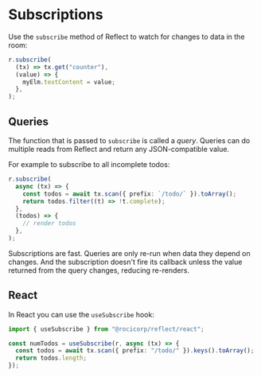
# Subscriptions

Use the `subscribe` method of Reflect to watch for changes to data in the room:

```ts
r.subscribe(
  (tx) => tx.get("counter"),
  (value) => {
    myElm.textContent = value;
  },
);
```

## Queries

The function that is passed to `subscribe` is called a _query_. Queries can do multiple reads from Reflect and return any JSON-compatible value.

For example to subscribe to all incomplete todos:

```ts
r.subscribe(
  async (tx) => {
    const todos = await tx.scan({ prefix: `/todo/` }).toArray();
    return todos.filter((t) => !t.complete);
  },
  (todos) => {
    // render todos
  },
);
```

<Callout type="info">
  Subscriptions are fast. Queries are only re-run when data they depend on
  changes. And the subscription doesn't fire its callback unless the value
  returned from the query changes, reducing re-renders.
</Callout>

## React

In React you can use the `useSubscribe` hook:

```ts
import { useSubscribe } from "@rocicorp/reflect/react";

const numTodos = useSubscribe(r, async (tx) => {
  const todos = await tx.scan({ prefix: "/todo/" }).keys().toArray();
  return todos.length;
});
```
